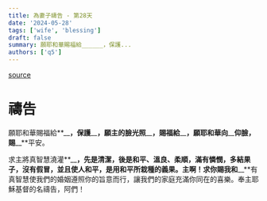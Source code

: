 ```yaml
---
title: 為妻子禱告 - 第28天
date: '2024-05-28'
tags: ['wife', 'blessing']
draft: false
summary: 願耶和華賜福給______，保護...
authors: ['q5']
---
```


[source](https://q5help.me/faith/Prayforwife31Days.jsp)

# 禱告

願耶和華賜福給**\_\_**，保護**\_\_**，願主的臉光照**\_\_**，賜福給**\_\_**，願耶和華向**\_\_**仰臉，賜**\_\_**平安。

求主將真智慧澆灌**\_\_**，先是清潔，後是和平、溫良、柔順，滿有憐憫，多結果子，沒有假冒，並且使人和平，是用和平所栽種的義果。主啊！求你賜我和**\_\_**有真智慧使我們的婚姻遵照你的旨意而行，讓我們的家庭充滿你同在的喜樂。奉主耶穌基督的名禱告，阿們！

